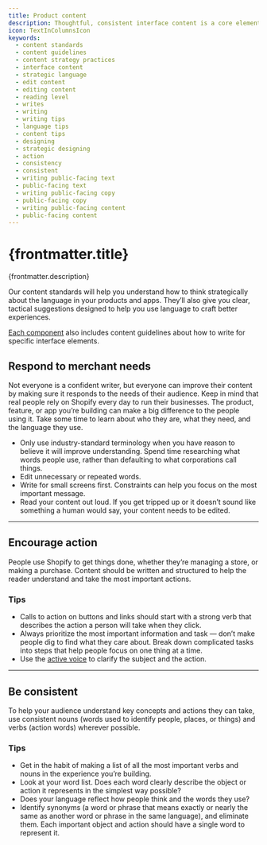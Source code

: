 ```yaml
---
title: Product content
description: Thoughtful, consistent interface content is a core element of a well-designed user experience.
icon: TextInColumnsIcon
keywords:
  - content standards
  - content guidelines
  - content strategy practices
  - interface content
  - strategic language
  - edit content
  - editing content
  - reading level
  - writes
  - writing
  - writing tips
  - language tips
  - content tips
  - designing
  - strategic designing
  - action
  - consistency
  - consistent
  - writing public-facing text
  - public-facing text
  - writing public-facing copy
  - public-facing copy
  - writing public-facing content
  - public-facing content
---
```


# {frontmatter.title}

<Lede>{frontmatter.description}</Lede>

Our content standards will help you understand how to think strategically about the language in your products and apps. They’ll also give you clear, tactical suggestions designed to help you use language to craft better experiences.

[Each component](/components) also includes content guidelines about how to write for specific interface elements.

## Respond to merchant needs

Not everyone is a confident writer, but everyone can improve their content by making sure it responds to the needs of their audience. Keep in mind that real people rely on Shopify every day to run their businesses. The product, feature, or app you’re building can make a big difference to the people using it. Take some time to learn about who they are, what they need, and the language they use.

- Only use industry-standard terminology when you have reason to believe it will improve understanding. Spend time researching what words people use, rather than defaulting to what corporations call things.
- Edit unnecessary or repeated words.
- Write for small screens first. Constraints can help you focus on the most important message.
- Read your content out loud. If you get tripped up or it doesn’t sound like something a human would say, your content needs to be edited.

---

## Encourage action

People use Shopify to get things done, whether they’re managing a store, or making a purchase. Content should be written and structured to help the reader understand and take the most important actions.

### Tips

- Calls to action on buttons and links should start with a strong verb that describes the action a person will take when they click.
- Always prioritize the most important information and task — don’t make people dig to find what they care about. Break down complicated tasks into steps that help people focus on one thing at a time.
- Use the [active voice](/content/grammar-and-mechanics#basics) to clarify the subject and the action.

---

## Be consistent

To help your audience understand key concepts and actions they can take, use consistent nouns (words used to identify people, places, or things) and verbs
(action words) wherever possible.

### Tips

- Get in the habit of making a list of all the most important verbs and nouns in the experience you’re building.
- Look at your word list. Does each word clearly describe the object or action it represents in the simplest way possible?
- Does your language reflect how people think and the words they use?
- Identify synonyms (a word or phrase that means exactly or nearly the same as another word or phrase in the same language), and eliminate them. Each important object and action should have a single word to represent it.
